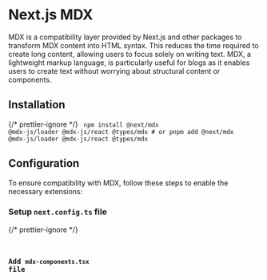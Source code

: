 
# Next.js MDX

MDX is a compatibility layer provided by Next.js and other packages to transform MDX content into HTML syntax.
This reduces the time required to create long content, allowing users to focus solely on writing text. MDX, a
lightweight markup language, is particularly useful for blogs as it enables users to create text without worrying
about structural content or components.

## Installation

{/* prettier-ignore */}
<Code lang="bash">
npm install @next/mdx @mdx-js/loader @mdx-js/react @types/mdx
\# or
pnpm add @next/mdx @mdx-js/loader @mdx-js/react @types/mdx
</Code>

## Configuration

To ensure compatibility with MDX, follow these steps to enable the necessary extensions:

### Setup `next.config.ts` file

{/* prettier-ignore */}
<Code lang="ts" children={mdx.nextConfig} />

### Add `mdx-components.tsx` file

<Code lang="tsx" children={mdx.mdxComponents} />
